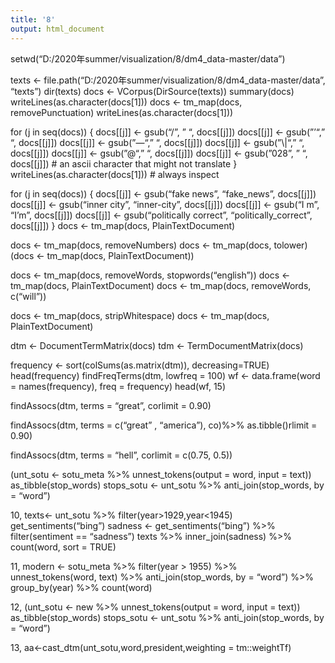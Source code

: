 ```yaml
---
title: '8'
output: html_document
---
```

setwd("D:/2020年summer/visualization/8/dm4_data-master/data")

texts <- file.path("D:/2020年summer/visualization/8/dm4_data-master/data", "texts")
dir(texts)
docs <- VCorpus(DirSource(texts))
summary(docs)
writeLines(as.character(docs[1]))
docs <- tm_map(docs, removePunctuation)
writeLines(as.character(docs[1])) 

for (j in seq(docs)) {
  docs[[j]] <- gsub("/", " ", docs[[j]])
  docs[[j]] <- gsub("’", " ", docs[[j]])
  docs[[j]] <- gsub("—", " ", docs[[j]])
  docs[[j]] <- gsub("\\|", " ", docs[[j]])
  docs[[j]] <- gsub("@", " ", docs[[j]])
  docs[[j]] <- gsub("\u2028", " ", docs[[j]])  # an ascii character that might not translate
}
writeLines(as.character(docs[1])) # always inspect

for (j in seq(docs)) {
  docs[[j]] <- gsub("fake news", "fake_news", docs[[j]])
  docs[[j]] <- gsub("inner city", "inner-city", docs[[j]])
  docs[[j]] <- gsub("I m", "I'm", docs[[j]])
  docs[[j]] <- gsub("politically correct", "politically_correct", docs[[j]])
}
docs <- tm_map(docs, PlainTextDocument)

docs <- tm_map(docs, removeNumbers) 
docs <- tm_map(docs, tolower) 
(docs <- tm_map(docs, PlainTextDocument)) 

docs <- tm_map(docs, 
               removeWords, 
               stopwords("english"))
docs <- tm_map(docs, PlainTextDocument) 
docs <- tm_map(docs, removeWords, c("will")) 

docs <- tm_map(docs, stripWhitespace)
docs <- tm_map(docs, PlainTextDocument) 

dtm <- DocumentTermMatrix(docs)
tdm <- TermDocumentMatrix(docs)

frequency <- sort(colSums(as.matrix(dtm)), 
                  decreasing=TRUE)
head(frequency) 
findFreqTerms(dtm, lowfreq = 100)
wf <- data.frame(word = names(frequency), 
                 freq = frequency)
head(wf, 15)  

findAssocs(dtm, 
           terms = "great", 
           corlimit = 0.90) 

findAssocs(dtm, 
           terms = c("great" , "america"), 
           co)%>%
   as.tibble()rlimit = 0.90) 

findAssocs(dtm, 
           terms = "hell", 
           corlimit = c(0.75, 0.5)) 
           

(unt_sotu <- sotu_meta %>%
    unnest_tokens(output = word, 
                  input = text))
as_tibble(stop_words)
stops_sotu <- unt_sotu %>%
  anti_join(stop_words, 
            by = "word") 


      
10,
texts<- unt_sotu %>%
   filter(year>1929,year<1945)
get_sentiments("bing")
sadness <- get_sentiments("bing") %>% 
  filter(sentiment == "sadness")
texts %>%
  inner_join(sadness) %>% 
  count(word, 
        sort = TRUE) 


11,
modern <- sotu_meta %>%
  filter(year > 1955) %>%
  unnest_tokens(word, text) %>%
  anti_join(stop_words, by = "word") %>%
  group_by(year) %>%
  count(word)


12,
(unt_sotu <- new %>%
    unnest_tokens(output = word, 
                  input = text))
as_tibble(stop_words)
stops_sotu <- unt_sotu %>%
  anti_join(stop_words, 
            by = "word") 

13, 
aa<-cast_dtm(unt_sotu,word,president,weighting = tm::weightTf)
